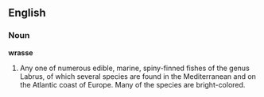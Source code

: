 ==English==

===Noun===

'''wrasse'''

#Any one of numerous edible, marine, spiny-finned fishes of the genus Labrus, of which several species are found in the Mediterranean and on the Atlantic coast of Europe. Many of the species are bright-colored.